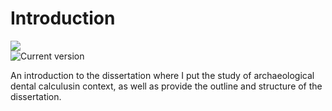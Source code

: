 # Introduction

<!-- chapter status badge -->
![](https://img.shields.io/badge/Status-writing-yellow)  
![Current version](https://img.shields.io/badge/Version-draft-blue)  

An introduction to the dissertation where I put the study of archaeological
dental calculusin context, 
as well as provide the outline and structure of the dissertation.

<!-- dental calculus in context 


## Archaeological applications

<!-- various archaeological applications of dental calculus 


## Thesis outline and structure

<!-- brief description of the chapters -->